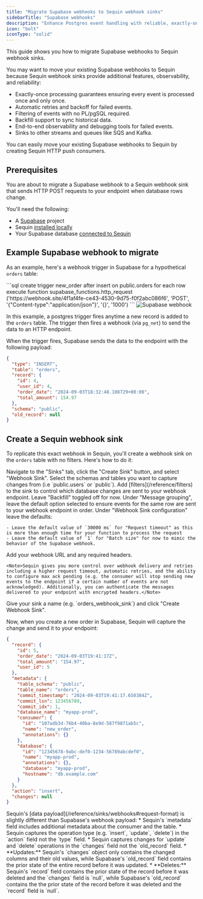 ```yaml
---
title: "Migrate Supabase webhooks to Sequin webhook sinks"
sidebarTitle: "Supabase webhooks"
description: "Enhance Postgres event handling with reliable, exactly-once processing. Upgrade from basic Supabase webhooks to feature-rich Sequin webhook sinks."
icon: "bolt"
iconType: "solid"
---
```


This guide shows you how to migrate Supabase webhooks to Sequin webhook sinks.

You may want to move your existing Supabase webhooks to Sequin because Sequin webhook sinks provide additional features, observability, and reliability:

* Exactly-once processing guarantees ensuring every event is processed once and only once.
* Automatic retries and backoff for failed events.
* Filtering of events with no PL/pgSQL required.
* Backfill support to sync historical data.
* End-to-end observability and debugging tools for failed events.
* Sinks to other streams and queues like SQS and Kafka.

You can easily move your existing Supabase webhooks to Sequin by creating Sequin HTTP push consumers.

## Prerequisites

You are about to migrate a Supabase webhook to a Sequin webhook sink that sends HTTP POST requests to your endpoint when database rows change.

You'll need the following:

- A [Supabase](https://supabase.com) project
- Sequin [installed locally](/quickstart/webhooks)
- Your Supabase database [connected to Sequin](/how-to/setup-supabase)


## Example Supabase webhook to migrate

As an example, here's a webhook trigger in Supabase for a hypothetical `orders` table:

<Tabs>
  <Tab title="SQL">
  ```sql
    create trigger new_order
    after insert on public.orders
    for each row
    execute function supabase_functions.http_request ('https://webhook.site/4f1af4fe-ce43-4530-9d75-f0f2abc086f6', 'POST', '{"Content-type":"application/json"}', '{}', '1000')
    ```
  </Tab>
  <Tab title="Supabase Console">
    <Frame>
        <img src="../images/guides/supabase/supabase-webhook.png" alt="Supabase webhook" />
    </Frame>
  </Tab>
</Tabs>


In this example, a postgres trigger fires anytime a new record is added to the `orders` table. The trigger then fires a webhook (via `pg_net`) to send the data to an HTTP endpoint.

When the trigger fires, Supabase sends the data to the endpoint with the following payload:

```json
{
  "type": "INSERT",
  "table": "orders",
  "record": {
    "id": 4,
    "user_id": 4,
    "order_date": "2024-09-03T18:32:48.108729+00:00",
    "total_amount": 154.97
  },
  "schema": "public",
  "old_record": null
}
```

## Create a Sequin webhook sink

To replicate this exact webhook in Sequin, you'll create a webhook sink on the `orders` table with no filters. Here's how to do it:

<Steps titleSize="h3" >
  <Step title="Create a new sink">
    Navigate to the "Sinks" tab, click the "Create Sink" button, and select "Webhook Sink".
  </Step>

  <Step title="Select source tables">
    Select the schemas and tables you want to capture changes from (i.e `public.users` or `public`).
  </Step>

  <Step title="Add filters (optional)">
    Add [filters](/reference/filters) to the sink to control which database changes are sent to your webhook endpoint.
  </Step>

  <Step title="Configure backfill">
    Leave "Backfill" toggled off for now.
  </Step>

  <Step title="Configure message grouping">
    Under "Message grouping", leave the default option selected to ensure events for the same row are sent to your webhook endpoint in order.
  </Step>

  <Step title="Configure sink settings">
    Under "Webhook Sink configuration" leave the defaults:

    - Leave the default value of `30000 ms` for "Request timeout" as this is more than enough time for your function to process the request
    - Leave the default value of `1` for "Batch size" for now to mimic the behavior of the Supabase webhook.
  </Step>

  <Step title="Configure HTTP endpoint">
    Add your webhook URL and any required headers.

    <Note>Sequin gives you more control over webhook delivery and retries including a higher request timeout, automatic retries, and the ability to configure max ack pending (e.g. the consumer will stop sending new events to the endpoint if a certain number of events are not acknowledged). Additionally, you can authenticate the messages delivered to your endpoint with encrypted headers.</Note>
  </Step>

  <Step title="Name and create sink">
    Give your sink a name (e.g. `orders_webhook_sink`) and click "Create Webhook Sink".
  </Step>
</Steps>

Now, when you create a new order in Supabase, Sequin will capture the change and send it to your endpoint:

```json
{
  "record": {
    "id": 5,
    "order_date": "2024-09-03T19:41:17Z",
    "total_amount": "154.97",
    "user_id": 5
  },
  "metadata": {
    "table_schema": "public",
    "table_name": "orders",
    "commit_timestamp": "2024-09-03T19:41:17.650384Z",
    "commit_lsn": 123456789,
    "commit_idx": 1,
    "database_name": "myapp-prod",
    "consumer": {
      "id": "107adb3d-76b4-40ba-8e9d-587f9871ab5c",
      "name": "new_order",
      "annotations": {}
    },
    "database": {
      "id": "12345678-9abc-def0-1234-56789abcdef0",
      "name": "myapp-prod",
      "annotations": {},
      "database": "myapp-prod",
      "hostname": "db.example.com"
    }
  },
  "action": "insert",
  "changes": null
}
```

<Note>
  Sequin's [data payload](/reference/sinks/webhooks#request-format) is slightly different than Supabase's webhook payload:
  * Sequin's `metadata` field includes additional metadata about the consumer and the table.
  * Sequin captures the operation type (e.g. `insert`, `update`, `delete`) in the `action` field not the `type` field.
  * Sequin captures changes for `update` and `delete` operations in the `changes` field not the `old_record` field.
    * **Updates:** Sequin's `changes` object only contains the changed columns and their old values, while Supabase's `old_record` field contains the prior state of the entire record before it was updated.
    * **Deletes:** Sequin's `record` field contains the prior state of the record before it was deleted and the `changes` field is `null`, while Supabase's `old_record` contains the the prior state of the record before it was deleted and the `record` field is `null`.
</Note>
